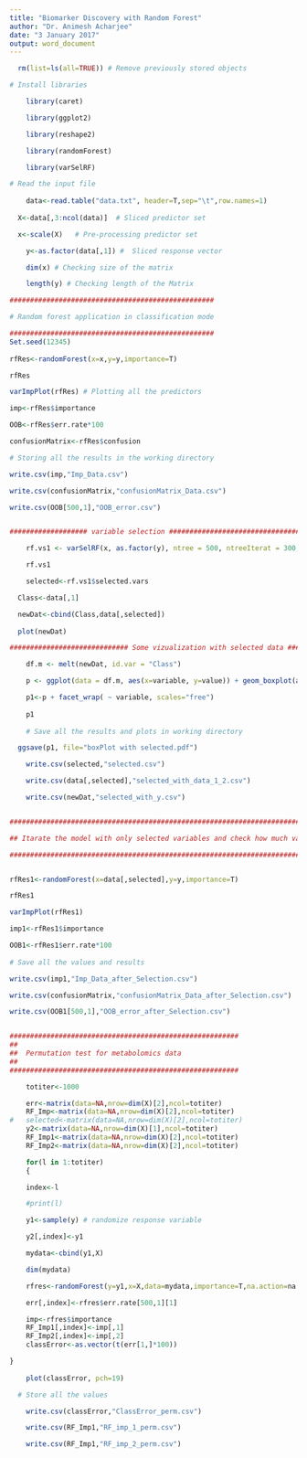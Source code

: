 ---
title: "Biomarker Discovery with Random Forest"
author: "Dr. Animesh Acharjee"
date: "3 January 2017"
output: word_document
---



```{r}
  rm(list=ls(all=TRUE)) # Remove previously stored objects

# Install libraries 

	library(caret)

	library(ggplot2)

	library(reshape2)

	library(randomForest)

	library(varSelRF)

# Read the input file 
      
	data<-read.table("data.txt", header=T,sep="\t",row.names=1)
      
  X<-data[,3:ncol(data)]  # Sliced predictor set 

  x<-scale(X)   # Pre-processing predictor set     

	y<-as.factor(data[,1]) #  Sliced response vector 

	dim(x) # Checking size of the matrix

	length(y) # Checking length of the Matrix

##################################################

# Random forest application in classification mode

##################################################
Set.seed(12345)
	
rfRes<-randomForest(x=x,y=y,importance=T)

rfRes

varImpPlot(rfRes) # Plotting all the predictors 

imp<-rfRes$importance

OOB<-rfRes$err.rate*100 

confusionMatrix<-rfRes$confusion

# Storing all the results in the working directory

write.csv(imp,"Imp_Data.csv")

write.csv(confusionMatrix,"confusionMatrix_Data.csv")

write.csv(OOB[500,1],"OOB_error.csv")


################### variable selection ##############################################

	rf.vs1 <- varSelRF(x, as.factor(y), ntree = 500, ntreeIterat = 300,vars.drop.frac = 0.2)

	rf.vs1

	selected<-rf.vs1$selected.vars

  Class<-data[,1]

  newDat<-cbind(Class,data[,selected])
        
  plot(newDat)

############################# Some vizualization with selected data #################

	df.m <- melt(newDat, id.var = "Class")

	p <- ggplot(data = df.m, aes(x=variable, y=value)) + geom_boxplot(aes(fill=Class))

	p1<-p + facet_wrap( ~ variable, scales="free")
	
	p1
	
	# Save all the results and plots in working directory

  ggsave(p1, file="boxPlot with selected.pdf")

	write.csv(selected,"selected.csv")

	write.csv(data[,selected],"selected_with_data_1_2.csv")

	write.csv(newDat,"selected_with_y.csv")


########################################################################################

## Itarate the model with only selected variables and check how much variation is explained 

#######################################################################################


rfRes1<-randomForest(x=data[,selected],y=y,importance=T)

rfRes1 

varImpPlot(rfRes1)

imp1<-rfRes1$importance

OOB1<-rfRes1$err.rate*100 
  
# Save all the values and results

write.csv(imp1,"Imp_Data_after_Selection.csv")

write.csv(confusionMatrix,"confusionMatrix_Data_after_Selection.csv")

write.csv(OOB1[500,1],"OOB_error_after_Selection.csv")


########################################################
## 
##  Permutation test for metabolomics data
##
########################################################

	totiter<-1000

	err<-matrix(data=NA,nrow=dim(X)[2],ncol=totiter)
	RF_Imp<-matrix(data=NA,nrow=dim(X)[2],ncol=totiter)
#	selected<-matrix(data=NA,nrow=dim(X)[2],ncol=totiter)
	y2<-matrix(data=NA,nrow=dim(X)[1],ncol=totiter)
	RF_Imp1<-matrix(data=NA,nrow=dim(X)[2],ncol=totiter)
	RF_Imp2<-matrix(data=NA,nrow=dim(X)[2],ncol=totiter)

	for(l in 1:totiter)
	{

	index<-l

	#print(l)

	y1<-sample(y) # randomize response variable

	y2[,index]<-y1

	mydata<-cbind(y1,X)

	dim(mydata)

	rfres<-randomForest(y=y1,x=X,data=mydata,importance=T,na.action=na.omit)

 	err[,index]<-rfres$err.rate[500,1][1]

 	imp<-rfres$importance
 	RF_Imp1[,index]<-imp[,1]
 	RF_Imp2[,index]<-imp[,2]
	classError<-as.vector(t(err[1,]*100))

} 
	
	plot(classError, pch=19)

  # Store all the values

	write.csv(classError,"ClassError_perm.csv")

	write.csv(RF_Imp1,"RF_imp_1_perm.csv")

	write.csv(RF_Imp1,"RF_imp_2_perm.csv")

```

